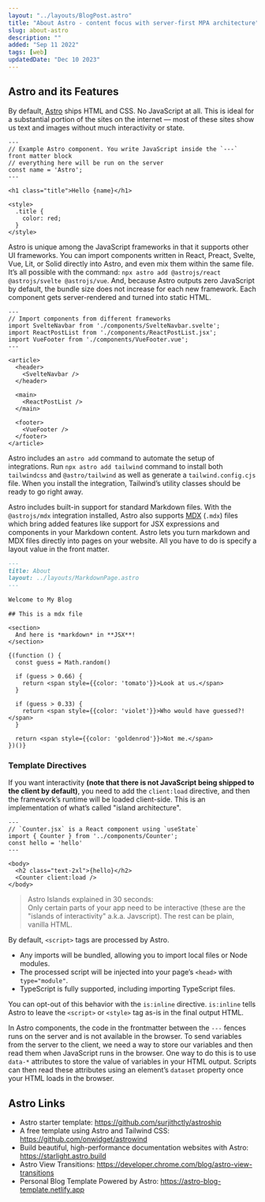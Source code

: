 ```yaml
---
layout: "../layouts/BlogPost.astro"
title: "About Astro - content focus with server-first MPA architecture"
slug: about-astro
description: ""
added: "Sep 11 2022"
tags: [web]
updatedDate: "Dec 10 2023"
---
```


## Astro and its Features
By default, [Astro](https://astro.build) ships HTML and CSS. No JavaScript at all. This is ideal for a substantial portion of the sites on the internet — most of these sites show us text and images without much interactivity or state. 

```astro
---
// Example Astro component. You write JavaScript inside the `---` front matter block
// everything here will be run on the server
const name = 'Astro';
---

<h1 class="title">Hello {name}</h1>

<style>
  .title {
    color: red;
  }
</style>
```

Astro is unique among the JavaScript frameworks in that it supports other UI frameworks. You can import components written in React, Preact, Svelte, Vue, Lit, or Solid directly into Astro, and even mix them within the same file. It’s all possible with the command: `npx astro add @astrojs/react @astrojs/svelte @astrojs/vue`. And, because Astro outputs zero JavaScript by default, the bundle size does not increase for each new framework. Each component gets server-rendered and turned into static HTML.

```astro
---
// Import components from different frameworks
import SvelteNavbar from './components/SvelteNavbar.svelte';
import ReactPostList from './components/ReactPostList.jsx';
import VueFooter from './components/VueFooter.vue';
---

<article>
  <header>
    <SvelteNavbar />
  </header>

  <main>
    <ReactPostList />
  </main>

  <footer>
    <VueFooter />
  </footer>
</article>
```

Astro includes an `astro add` command to automate the setup of integrations. Run `npx astro add tailwind` command to install both `tailwindcss` and `@astro/tailwind` as well as generate a `tailwind.config.cjs` file. When you install the integration, Tailwind’s utility classes should be ready to go right away.

Astro includes built-in support for standard Markdown files. With the `@astrojs/mdx` integration installed, Astro also supports [MDX](https://docs.astro.build/en/guides/markdown-content/) (`.mdx`) files which bring added features like support for JSX expressions and components in your Markdown content. Astro lets you turn markdown and MDX files directly into pages on your website. All you have to do is specify a layout value in the front matter.

```md
---
title: About
layout: ../layouts/MarkdownPage.astro
---

Welcome to My Blog

```

```mdx
## This is a mdx file

<section>
  And here is *markdown* in **JSX**!
</section>

{(function () {
  const guess = Math.random()

  if (guess > 0.66) {
    return <span style={{color: 'tomato'}}>Look at us.</span>
  }

  if (guess > 0.33) {
    return <span style={{color: 'violet'}}>Who would have guessed?!</span>
  }

  return <span style={{color: 'goldenrod'}}>Not me.</span>
})()}
```

### Template Directives
If you want interactivity **(note that there is not JavaScript being shipped to the client by default)**, you need to add the `client:load` directive, and then the framework’s runtime will be loaded client-side. This is an implementation of what’s called "island architecture".

```astro
---
// `Counter.jsx` is a React component using `useState`
import { Counter } from '../components/Counter';
const hello = 'hello'
---

<body>
  <h2 class="text-2xl">{hello}</h2>  
  <Counter client:load />
</body>
```

> Astro Islands explained in 30 seconds:  
> Only certain parts of your app need to be interactive (these are the "islands of interactivity" a.k.a. Javscript). The rest can be plain, vanilla HTML.

By default, `<script>` tags are processed by Astro.
- Any imports will be bundled, allowing you to import local files or Node modules.
- The processed script will be injected into your page’s `<head>` with `type="module"`.
- TypeScript is fully supported, including importing TypeScript files.

You can opt-out of this behavior with the `is:inline` directive. `is:inline` tells Astro to leave the `<script>` or `<style>` tag as-is in the final output HTML.

In Astro components, the code in the frontmatter between the `---` fences runs on the server and is not available in the browser. To send variables from the server to the client, we need a way to store our variables and then read them when JavaScript runs in the browser. One way to do this is to use `data-*` attributes to store the value of variables in your HTML output. Scripts can then read these attributes using an element’s `dataset` property once your HTML loads in the browser.

## Astro Links
- Astro starter template: https://github.com/surjithctly/astroship
- A free template using Astro and Tailwind CSS: https://github.com/onwidget/astrowind
- Build beautiful, high-performance documentation websites with Astro: https://starlight.astro.build
- Astro View Transitions: https://developer.chrome.com/blog/astro-view-transitions
- Personal Blog Template Powered by Astro: https://astro-blog-template.netlify.app